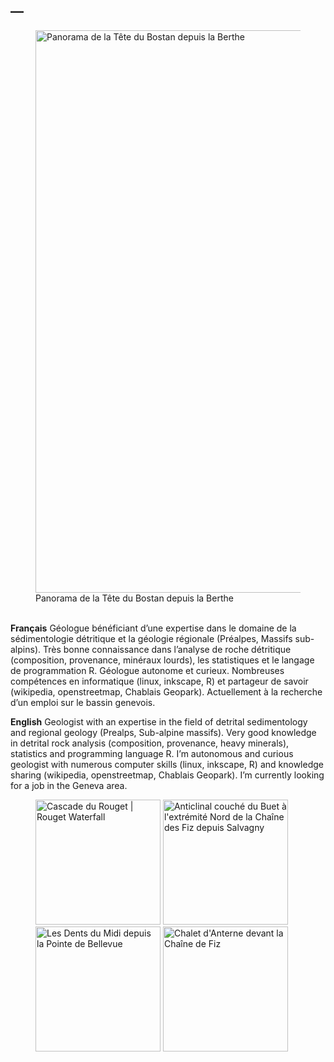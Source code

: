 ---
---
  
  <link rel="stylesheet" href="styles.css" type="text/css">

<figure>
  <img src="https://farm6.staticflickr.com/5598/30307772341_ef2e356cf3_c.jpg" width="900" alt="Panorama de la Tête du Bostan depuis la Berthe">
  <figcaption>Panorama de la Tête du Bostan depuis la Berthe</figcaption>
</figure>
<br>
**Français** Géologue bénéficiant d'une expertise dans le domaine de la sédimentologie détritique et la géologie régionale (Préalpes, Massifs sub-alpins). Très bonne connaissance dans l'analyse de roche détritique (composition, provenance, minéraux lourds), les statistiques et le langage de programmation R. Géologue autonome et curieux. Nombreuses compétences en informatique (linux, inkscape, R) et partageur de savoir (wikipedia, openstreetmap, Chablais Geopark). Actuellement à la recherche d'un emploi sur le bassin genevois.

**English** Geologist with an expertise in the field of detrital sedimentology and regional geology (Prealps, Sub-alpine massifs). Very good knowledge in detrital rock analysis (composition, provenance, heavy minerals), statistics and programming language R. I'm autonomous and curious geologist with numerous computer skills (linux, inkscape, R) and knowledge sharing (wikipedia, openstreetmap, Chablais Geopark). I'm currently looking for a job in the Geneva area.

<figure>
  <img src="https://farm8.staticflickr.com/7293/27371612571_63a818bd1d_c.jpg" style="height:200px;" alt="Cascade du Rouget | Rouget Waterfall">
  <img src="https://farm1.staticflickr.com/613/21199455343_6fa34e7e60_c.jpg"  style="height:200px;" alt="Anticlinal couché du Buet à l&#x27;extrémité Nord de la Chaîne des Fiz depuis Salvagny">
  <img src="https://farm1.staticflickr.com/606/21716792824_8bf113a8c5_c.jpg"  style="height:200px;" alt="Les Dents du Midi depuis la Pointe de Bellevue">
  <img src="https://farm6.staticflickr.com/5637/21632513570_911eb95345_c.jpg" style="height:200px;" alt="Chalet d&#x27;Anterne devant la Chaîne de Fiz">
</figure>
